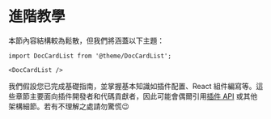 # 進階教學

本節內容結構較為鬆散，但我們將涵蓋以下主題：

```mdx-code-block
import DocCardList from '@theme/DocCardList';

<DocCardList />
```

我們假設您已完成基礎指南，並掌握基本知識如插件配置、React 組件編寫等。這些章節主要面向插件開發者和代碼貢獻者，因此可能會偶爾引用[插件 API](../api/plugin-methods/README.mdx) 或其他架構細節。若有不理解之處請勿驚慌😉